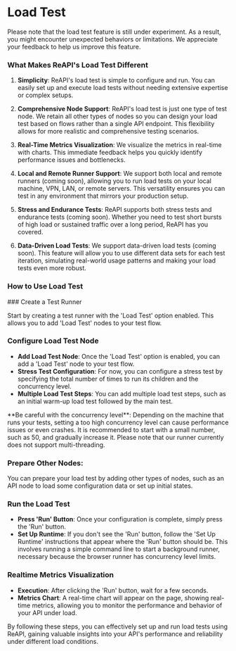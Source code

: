 
# Load Test

<Callout emoji="👾">
  Please note that the load test feature is still under experiment. As a result,
  you might encounter unexpected behaviors or limitations. We appreciate your
  feedback to help us improve this feature.
</Callout>

### What Makes ReAPI's Load Test Different

1. **Simplicity**: ReAPI's load test is simple to configure and run. You can easily set up and execute load tests without needing extensive expertise or complex setups.
2. **Comprehensive Node Support**: ReAPI's load test is just one type of test node. We retain all other types of nodes so you can design your load test based on flows rather than a single API endpoint. This flexibility allows for more realistic and comprehensive testing scenarios.

3. **Real-Time Metrics Visualization**: We visualize the metrics in real-time with charts. This immediate feedback helps you quickly identify performance issues and bottlenecks.

4. **Local and Remote Runner Support**: We support both local and remote runners (coming soon), allowing you to run load tests on your local machine, VPN, LAN, or remote servers. This versatility ensures you can test in any environment that mirrors your production setup.

5. **Stress and Endurance Tests**: ReAPI supports both stress tests and endurance tests (coming soon). Whether you need to test short bursts of high load or sustained traffic over a long period, ReAPI has you covered.

6. **Data-Driven Load Tests**: We support data-driven load tests (coming soon). This feature will allow you to use different data sets for each test iteration, simulating real-world usage patterns and making your load tests even more robust.

### How to Use Load Test

<Steps>
### Create a Test Runner

Start by creating a test runner with the 'Load Test' option enabled. This allows you to add 'Load Test' nodes to your test flow.

### Configure Load Test Node

- **Add Load Test Node**: Once the 'Load Test' option is enabled, you can add a 'Load Test' node to your test flow.
- **Stress Test Configuration**: For now, you can configure a stress test by specifying the total number of times to run its children and the concurrency level.
- **Multiple Load Test Steps**: You can add multiple load test steps, such as an initial warm-up load test followed by the main test.

<Callout>
**Be careful with the concurrency level**: Depending on the machine that runs your tests, setting a too high concurrency level can cause performance issues or even crashes. It is recommended to start with a small number, such as 50, and gradually increase it. Please note that our runner currently does not support multi-threading.
</Callout>

### Prepare Other Nodes:

You can prepare your load test by adding other types of nodes, such as an API node to load some configuration data or set up initial states.

### Run the Load Test

- **Press 'Run' Button**: Once your configuration is complete, simply press the 'Run' button.
- **Set Up Runtime**: If you don't see the 'Run' button, follow the 'Set Up Runtime' instructions that appear where the 'Run' button should be. This involves running a simple command line to start a background runner, necessary because the browser runner has concurrency level limits.

### Realtime Metrics Visualization

- **Execution**: After clicking the 'Run' button, wait for a few seconds.
- **Metrics Chart**: A real-time chart will appear on the page, showing real-time metrics, allowing you to monitor the performance and behavior of your API under load.

</Steps>

By following these steps, you can effectively set up and run load tests using ReAPI, gaining valuable insights into your API's performance and reliability under different load conditions.
